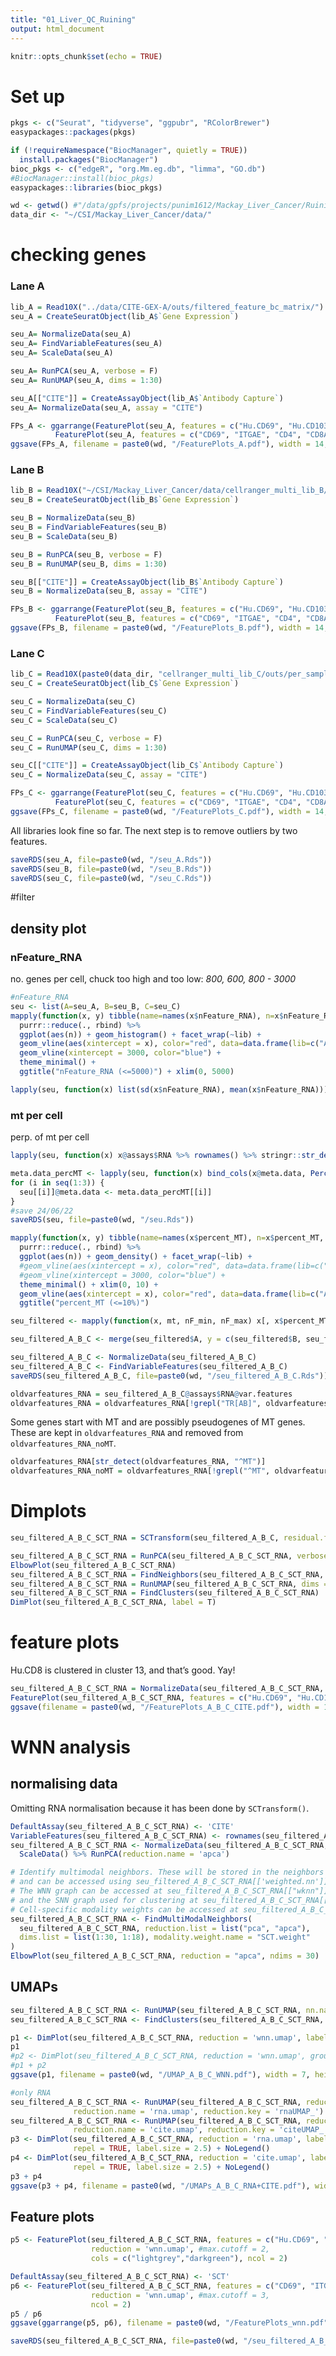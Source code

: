 ```yaml
---
title: "01_Liver_QC_Ruining"
output: html_document
---
```


```r
knitr::opts_chunk$set(echo = TRUE)
```

# Set up

```r
pkgs <- c("Seurat", "tidyverse", "ggpubr", "RColorBrewer")
easypackages::packages(pkgs)

if (!requireNamespace("BiocManager", quietly = TRUE))
  install.packages("BiocManager")
bioc_pkgs <- c("edgeR", "org.Mm.eg.db", "limma", "GO.db")
#BiocManager::install(bioc_pkgs)
easypackages::libraries(bioc_pkgs)
```
```r
wd <- getwd() #"/data/gpfs/projects/punim1612/Mackay_Liver_Cancer/Ruining"
data_dir <- "~/CSI/Mackay_Liver_Cancer/data/"
```

# checking genes
### Lane A
```r
lib_A = Read10X("../data/CITE-GEX-A/outs/filtered_feature_bc_matrix/")
seu_A = CreateSeuratObject(lib_A$`Gene Expression`)

seu_A= NormalizeData(seu_A)
seu_A= FindVariableFeatures(seu_A)
seu_A= ScaleData(seu_A)

seu_A= RunPCA(seu_A, verbose = F)
seu_A= RunUMAP(seu_A, dims = 1:30)

seu_A[["CITE"]] = CreateAssayObject(lib_A$`Antibody Capture`)
seu_A= NormalizeData(seu_A, assay = "CITE")

FPs_A <- ggarrange(FeaturePlot(seu_A, features = c("Hu.CD69", "Hu.CD103", "Hu.CD4-RPA.T4", "Hu.CD8")),
          FeaturePlot(seu_A, features = c("CD69", "ITGAE", "CD4", "CD8A")))
ggsave(FPs_A, filename = paste0(wd, "/FeaturePlots_A.pdf"), width = 14, height = 7)
```
### Lane B
```r
lib_B = Read10X("~/CSI/Mackay_Liver_Cancer/data/cellranger_multi_lib_B/outs/per_sample_outs/cellranger_multi_lib_B/count/sample_feature_bc_matrix")
seu_B = CreateSeuratObject(lib_B$`Gene Expression`)

seu_B = NormalizeData(seu_B)
seu_B = FindVariableFeatures(seu_B)
seu_B = ScaleData(seu_B)

seu_B = RunPCA(seu_B, verbose = F)
seu_B = RunUMAP(seu_B, dims = 1:30)

seu_B[["CITE"]] = CreateAssayObject(lib_B$`Antibody Capture`)
seu_B = NormalizeData(seu_B, assay = "CITE")

FPs_B <- ggarrange(FeaturePlot(seu_B, features = c("Hu.CD69", "Hu.CD103", "Hu.CD4-RPA.T4", "Hu.CD8")),
          FeaturePlot(seu_B, features = c("CD69", "ITGAE", "CD4", "CD8A")))
ggsave(FPs_B, filename = paste0(wd, "/FeaturePlots_B.pdf"), width = 14, height = 7)
```

### Lane C
```r
lib_C = Read10X(paste0(data_dir, "cellranger_multi_lib_C/outs/per_sample_outs/cellranger_multi_lib_C/count/sample_feature_bc_matrix"))
seu_C = CreateSeuratObject(lib_C$`Gene Expression`)

seu_C = NormalizeData(seu_C)
seu_C = FindVariableFeatures(seu_C)
seu_C = ScaleData(seu_C)

seu_C = RunPCA(seu_C, verbose = F)
seu_C = RunUMAP(seu_C, dims = 1:30)

seu_C[["CITE"]] = CreateAssayObject(lib_C$`Antibody Capture`)
seu_C = NormalizeData(seu_C, assay = "CITE")

FPs_C <- ggarrange(FeaturePlot(seu_C, features = c("Hu.CD69", "Hu.CD103", "Hu.CD4-RPA.T4", "Hu.CD8")),
          FeaturePlot(seu_C, features = c("CD69", "ITGAE", "CD4", "CD8A")))
ggsave(FPs_C, filename = paste0(wd, "/FeaturePlots_C.pdf"), width = 14, height = 7)
```
All libraries look fine so far. The next step is to remove outliers by two features.
```r
saveRDS(seu_A, file=paste0(wd, "/seu_A.Rds"))
saveRDS(seu_B, file=paste0(wd, "/seu_B.Rds"))
saveRDS(seu_C, file=paste0(wd, "/seu_C.Rds"))
```



#filter

## density plot
### nFeature_RNA
no. genes per cell, chuck too high and too low: *800, 600, 800 - 3000*
```r
#nFeature_RNA 
seu <- list(A=seu_A, B=seu_B, C=seu_C) 
mapply(function(x, y) tibble(name=names(x$nFeature_RNA), n=x$nFeature_RNA, lib=y), seu, names(seu), SIMPLIFY = F) %>% 
  purrr::reduce(., rbind) %>% 
  ggplot(aes(n)) + geom_histogram() + facet_wrap(~lib) + 
  geom_vline(aes(xintercept = x), color="red", data=data.frame(lib=c("A","B","C"), x=c(800, 600, 800))) +
  geom_vline(xintercept = 3000, color="blue") +
  theme_minimal() + 
  ggtitle("nFeature_RNA (<=5000)") + xlim(0, 5000)
```
```r
lapply(seu, function(x) list(sd(x$nFeature_RNA), mean(x$nFeature_RNA)))
```

### mt per cell
perp. of mt per cell
```r
lapply(seu, function(x) x@assays$RNA %>% rownames() %>% stringr::str_detect(., "^MT-") %>% rownames(x@assays$RNA)[.])
```
```r
meta.data_percMT <- lapply(seu, function(x) bind_cols(x@meta.data, PercentageFeatureSet(x, pattern = "^MT-")) %>% `colnames<-`(c(colnames(x@meta.data), "percent_MT")))
for (i in seq(1:3)) {
  seu[[i]]@meta.data <- meta.data_percMT[[i]]
}
#save 24/06/22
saveRDS(seu, file=paste0(wd, "/seu.Rds"))
```

```r
mapply(function(x, y) tibble(name=names(x$percent_MT), n=x$percent_MT, lib=y), seu, names(seu), SIMPLIFY = F) %>% 
  purrr::reduce(., rbind) %>% 
  ggplot(aes(n)) + geom_density() + facet_wrap(~lib) + 
  #geom_vline(aes(xintercept = x), color="red", data=data.frame(lib=c("A","B","C"), x=c(800, 600, 800))) +
  #geom_vline(xintercept = 3000, color="blue") +
  theme_minimal() + xlim(0, 10) +
  geom_vline(aes(xintercept = x), color="red", data=data.frame(lib=c("A","B","C"), x=c(6, 10, 6))) +
  ggtitle("percent_MT (<=10%)")
```

```r
seu_filtered <- mapply(function(x, mt, nF_min, nF_max) x[, x$percent_MT <= mt & x$nFeature_RNA >= nF_min & x$nFeature_RNA <= nF_max], seu, c(6, 10, 6), c(800, 600, 800), 3000, SIMPLIFY = F) 
```

```r
seu_filtered_A_B_C <- merge(seu_filtered$A, y = c(seu_filtered$B, seu_filtered$C))
```

```r
seu_filtered_A_B_C <- NormalizeData(seu_filtered_A_B_C)
seu_filtered_A_B_C <- FindVariableFeatures(seu_filtered_A_B_C)
saveRDS(seu_filtered_A_B_C, file=paste0(wd, "/seu_filtered_A_B_C.Rds"))
```

```r
oldvarfeatures_RNA = seu_filtered_A_B_C@assays$RNA@var.features
oldvarfeatures_RNA = oldvarfeatures_RNA[!grepl("TR[AB]", oldvarfeatures_RNA) & !grepl("^MT-", oldvarfeatures_RNA)]
```

Some genes start with MT and are possibly pseudogenes of MT genes. These are kept in `oldvarfeatures_RNA` and removed from `oldvarfeatures_RNA_noMT`.
```r
oldvarfeatures_RNA[str_detect(oldvarfeatures_RNA, "^MT")]
oldvarfeatures_RNA_noMT = oldvarfeatures_RNA[!grepl("^MT", oldvarfeatures_RNA)]
```

# Dimplots
```r
seu_filtered_A_B_C_SCT_RNA = SCTransform(seu_filtered_A_B_C, residual.features = oldvarfeatures_RNA)
```
```r
seu_filtered_A_B_C_SCT_RNA = RunPCA(seu_filtered_A_B_C_SCT_RNA, verbose = F, features = oldvarfeatures_RNA)
ElbowPlot(seu_filtered_A_B_C_SCT_RNA)
seu_filtered_A_B_C_SCT_RNA = FindNeighbors(seu_filtered_A_B_C_SCT_RNA, dims = 1:30)
seu_filtered_A_B_C_SCT_RNA = RunUMAP(seu_filtered_A_B_C_SCT_RNA, dims = 1:30)
seu_filtered_A_B_C_SCT_RNA = FindClusters(seu_filtered_A_B_C_SCT_RNA)
DimPlot(seu_filtered_A_B_C_SCT_RNA, label = T)
```
# feature plots

Hu.CD8 is clustered in cluster 13, and that's good. Yay!
```r
seu_filtered_A_B_C_SCT_RNA = NormalizeData(seu_filtered_A_B_C_SCT_RNA, assay = "CITE")
FeaturePlot(seu_filtered_A_B_C_SCT_RNA, features = c("Hu.CD69", "Hu.CD103", "Hu.CD4-RPA.T4", "Hu.CD8"))
ggsave(filename = paste0(wd, "/FeaturePlots_A_B_C_CITE.pdf"), width = 14, height = 7)
```

# WNN analysis
## normalising data
Omitting RNA normalisation because it has been done by `SCTransform()`.
```r
DefaultAssay(seu_filtered_A_B_C_SCT_RNA) <- 'CITE'
VariableFeatures(seu_filtered_A_B_C_SCT_RNA) <- rownames(seu_filtered_A_B_C_SCT_RNA[["CITE"]])
seu_filtered_A_B_C_SCT_RNA <- NormalizeData(seu_filtered_A_B_C_SCT_RNA, normalization.method = 'CLR', margin = 2) %>% 
  ScaleData() %>% RunPCA(reduction.name = 'apca')
```


```r
# Identify multimodal neighbors. These will be stored in the neighbors slot, 
# and can be accessed using seu_filtered_A_B_C_SCT_RNA[['weighted.nn']]
# The WNN graph can be accessed at seu_filtered_A_B_C_SCT_RNA[["wknn"]], 
# and the SNN graph used for clustering at seu_filtered_A_B_C_SCT_RNA[["wsnn"]]
# Cell-specific modality weights can be accessed at seu_filtered_A_B_C_SCT_RNA$RNA.weight
seu_filtered_A_B_C_SCT_RNA <- FindMultiModalNeighbors(
  seu_filtered_A_B_C_SCT_RNA, reduction.list = list("pca", "apca"), 
  dims.list = list(1:30, 1:18), modality.weight.name = "SCT.weight"
)
ElbowPlot(seu_filtered_A_B_C_SCT_RNA, reduction = "apca", ndims = 30)
```
## UMAPs
```r
seu_filtered_A_B_C_SCT_RNA <- RunUMAP(seu_filtered_A_B_C_SCT_RNA, nn.name = "weighted.nn", reduction.name = "wnn.umap", reduction.key = "wnnUMAP_")
seu_filtered_A_B_C_SCT_RNA <- FindClusters(seu_filtered_A_B_C_SCT_RNA, graph.name = "wsnn", algorithm = 3, resolution = 2, verbose = FALSE)
```

```r
p1 <- DimPlot(seu_filtered_A_B_C_SCT_RNA, reduction = 'wnn.umap', label = TRUE, repel = TRUE, label.size = 2.5) + NoLegend()
p1
#p2 <- DimPlot(seu_filtered_A_B_C_SCT_RNA, reduction = 'wnn.umap', group.by = 'var.features', label = TRUE, repel = TRUE, label.size = 2.5) + NoLegend()
#p1 + p2
ggsave(p1, filename = paste0(wd, "/UMAP_A_B_C_WNN.pdf"), width = 7, height = 7)
```

```r
#only RNA
seu_filtered_A_B_C_SCT_RNA <- RunUMAP(seu_filtered_A_B_C_SCT_RNA, reduction = 'pca', dims = 1:30, assay = 'RNA', 
              reduction.name = 'rna.umap', reduction.key = 'rnaUMAP_')
seu_filtered_A_B_C_SCT_RNA <- RunUMAP(seu_filtered_A_B_C_SCT_RNA, reduction = 'apca', dims = 1:18, assay = 'CITE', 
              reduction.name = 'cite.umap', reduction.key = 'citeUMAP_')
p3 <- DimPlot(seu_filtered_A_B_C_SCT_RNA, reduction = 'rna.umap', label = TRUE, 
              repel = TRUE, label.size = 2.5) + NoLegend()
p4 <- DimPlot(seu_filtered_A_B_C_SCT_RNA, reduction = 'cite.umap', label = TRUE, 
              repel = TRUE, label.size = 2.5) + NoLegend()
p3 + p4
ggsave(p3 + p4, filename = paste0(wd, "/UMAPs_A_B_C_RNA+CITE.pdf"), width = 14, height = 7)
```

## Feature plots
```r
p5 <- FeaturePlot(seu_filtered_A_B_C_SCT_RNA, features = c("Hu.CD69", "Hu.CD103", "Hu.CD4-RPA.T4", "Hu.CD8"),
                  reduction = 'wnn.umap', #max.cutoff = 2, 
                  cols = c("lightgrey","darkgreen"), ncol = 2)

DefaultAssay(seu_filtered_A_B_C_SCT_RNA) <- 'SCT'
p6 <- FeaturePlot(seu_filtered_A_B_C_SCT_RNA, features = c("CD69", "ITGAE", "CD4", "CD8A"), 
                  reduction = 'wnn.umap', #max.cutoff = 3, 
                  ncol = 2)
p5 / p6
ggsave(ggarrange(p5, p6), filename = paste0(wd, "/FeaturePlots_wnn.pdf"), width = 14, height = 7)
```

```r
saveRDS(seu_filtered_A_B_C_SCT_RNA, file=paste0(wd, "/seu_filtered_A_B_C_SCT_RNA.Rds"))
```

